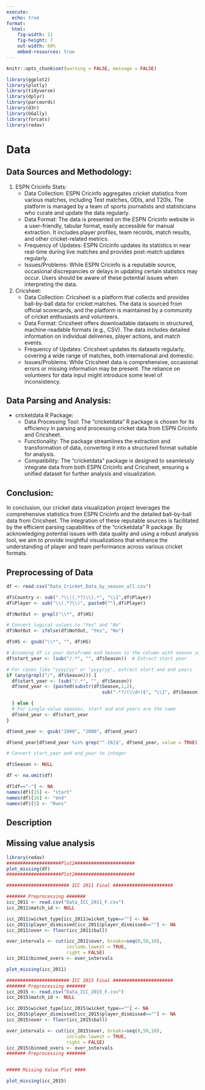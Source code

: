 ```yaml
---
execute:
  echo: true
format:
  html:
    fig-width: 11
    fig-height: 7
    out-width: 60%
    embed-resources: true
---
```


```r
knitr::opts_chunk$set(warning = FALSE, message = FALSE) 
```

```r

library(ggplot2)
library(plotly)
library(tidyverse)
library(dplyr)
library(parcoords)
library(d3r)
library(GGally)
library(forcats)
library(redav)

```

# Data

## Data Sources and Methodology:

1. ESPN Cricinfo Stats:
   - Data Collection: ESPN Cricinfo aggregates cricket statistics from various matches, including Test matches, ODIs, and T20Is. The platform is managed by a team of sports journalists and statisticians who curate and update the data regularly.
   - Data Format: The data is presented on the ESPN Cricinfo website in a user-friendly, tabular format, easily accessible for manual extraction. It includes player profiles, team records, match results, and other cricket-related metrics.
   - Frequency of Updates: ESPN Cricinfo updates its statistics in near real-time during live matches and provides post-match updates regularly.
   - Issues/Problems: While ESPN Cricinfo is a reputable source, occasional discrepancies or delays in updating certain statistics may occur. Users should be aware of these potential issues when interpreting the data.

2. Cricsheet:
   - Data Collection: Cricsheet is a platform that collects and provides ball-by-ball data for cricket matches. The data is sourced from official scorecards, and the platform is maintained by a community of cricket enthusiasts and volunteers.
   - Data Format: Cricsheet offers downloadable datasets in structured, machine-readable formats (e.g., CSV). The data includes detailed information on individual deliveries, player actions, and match events.
   - Frequency of Updates: Cricsheet updates its datasets regularly, covering a wide range of matches, both international and domestic.
   - Issues/Problems: While Cricsheet data is comprehensive, occasional errors or missing information may be present. The reliance on volunteers for data input might introduce some level of inconsistency.

## Data Parsing and Analysis:

- cricketdata R Package:
  - Data Processing Tool: The "cricketdata" R package is chosen for its efficiency in parsing and processing cricket data from ESPN Cricinfo and Cricsheet.
  - Functionality: The package streamlines the extraction and transformation of data, converting it into a structured format suitable for analysis.
  - Compatibility: The "cricketdata" package is designed to seamlessly integrate data from both ESPN Cricinfo and Cricsheet, ensuring a unified dataset for further analysis and visualization.

## Conclusion:

In conclusion, our cricket data visualization project leverages the comprehensive statistics from ESPN Cricinfo and the detailed ball-by-ball data from Cricsheet. The integration of these reputable sources is facilitated by the efficient parsing capabilities of the "cricketdata" R package. By acknowledging potential issues with data quality and using a robust analysis tool, we aim to provide insightful visualizations that enhance the understanding of player and team performance across various cricket formats.

## Preprocessing of Data

```r

df <- read.csv("Data_Cricket_Data_by_season_all.csv")

df$Country <- sub(".*\\((.*?)\\).*", "\\1",df$Player)
df$Player <- sub("\\(.*?\\)", paste0(""),df$Player)

df$NotOut <- grepl("\\*", df$HS)

# Convert logical values to "Yes" and "No"
df$NotOut <- ifelse(df$NotOut, "Yes", "No")

df$HS <- gsub("\\*", "", df$HS)

# Assuming df is your dataframe and Season is the column with season values
df$start_year <- (sub("/.*", "", df$Season))  # Extract start year

# For cases like "yyyy/yy" or "yyyy/yy", extract start and end years
if (any(grepl("/", df$Season))) {
  df$start_year <- (sub("/.*", "", df$Season))
  df$end_year <- (paste0(substr(df$Season,1,2),
                                   sub(".*?/(\\d+)$", "\\1", df$Season)))

  } else {
  # For single-value seasons, start and end years are the same
  df$end_year <- df$start_year
}

df$end_year <- gsub("1900", "2000", df$end_year)

df$end_year[df$end_year %in% grep("^.{6}$", df$end_year, value = TRUE)] <- substr(df$end_year[df$end_year %in% grep("^.{6}$", df$end_year, value = TRUE)], 3, 6)

# Convert start_year and end_year to integer

df$Season <- NULL

df <- na.omit(df)

df[df=="-"] <- NA
names(df)[15] <- "start"
names(df)[16] <- "end"
names(df)[5] <- "Runs"


```

## Description

## Missing value analysis

```r

library(redav)
####################Plot2######################
plot_missing(df)
####################Plot2######################

```

```r

####################### ICC 2011 Final ######################

####### Preprocessing #######
icc_2011 <- read.csv("Data_ICC_2011_F.csv")
icc_2011$match_id <- NULL

icc_2011$wicket_type[icc_2011$wicket_type==""] <- NA
icc_2011$player_dismissed[icc_2011$player_dismissed==""] <- NA
icc_2011$over <- floor(icc_2011$ball)

over_intervals <- cut(icc_2011$over, breaks=seq(0,50,10),
                      include.lowest = TRUE,
                      right = FALSE)
icc_2011$binned_overs <- over_intervals

plot_missing(icc_2011)

```

```r

####################### ICC 2015 Final ######################
####### Preprocessing #######
icc_2015 <- read.csv("Data_ICC_2015_F.csv")
icc_2015$match_id <- NULL

icc_2015$wicket_type[icc_2015$wicket_type==""] <- NA
icc_2015$player_dismissed[icc_2015$player_dismissed==""] <- NA
icc_2015$over <- floor(icc_2015$ball)

over_intervals <- cut(icc_2015$over, breaks=seq(0,50,10),
                      include.lowest = TRUE,
                      right = FALSE)
icc_2015$binned_overs <- over_intervals
####### Preprocessing #######


##### Missing Value Plot ####

plot_missing(icc_2015)

```
